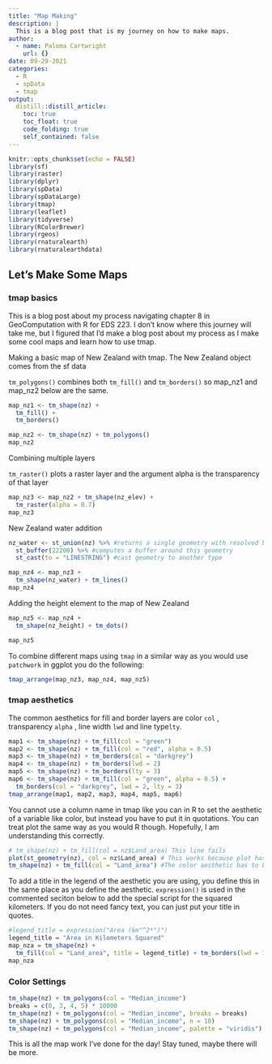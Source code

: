 ```yaml
---
title: "Map Making"
description: |
  This is a blog post that is my journey on how to make maps.
author:
  - name: Paloma Cartwright
    url: {}
date: 09-29-2021
categories: 
  - R
  - spData
  - tmap
output:
  distill::distill_article:
    toc: true
    toc_float: true
    code_folding: true
    self_contained: false
---
```



```r
knitr::opts_chunk$set(echo = FALSE)
library(sf)
library(raster)
library(dplyr)
library(spData)
library(spDataLarge)
library(tmap)   
library(leaflet) 
library(tidyverse)
library(RColorBrewer)
library(rgeos)
library(rnaturalearth)
library(rnaturalearthdata)

```

## Let's Make Some Maps 
### tmap basics

This is a blog post about my process navigating chapter 8 in GeoComputation with R for EDS 223. I don't know where this journey will take me, but I figured that I'd make a blog post about my process as I make some cool maps and learn how to use tmap. 


Making a basic map of New Zealand with tmap. The New Zealand object comes from the sf data 

`tm_polygons()` combines both `tm_fill()` and `tm_borders()` so map_nz1 and map_nz2 below are the same.

```r
map_nz1 <- tm_shape(nz) +
  tm_fill() + 
  tm_borders() 

map_nz2 <- tm_shape(nz) + tm_polygons()
map_nz2
```

Combining multiple layers 

`tm_raster()` plots a raster layer and the argument alpha is the transparency of that layer 

```r
map_nz3 <- map_nz2 + tm_shape(nz_elev) +
  tm_raster(alpha = 0.7) 
map_nz3
```

New Zealand water addition 

```r
nz_water <- st_union(nz) %>% #returns a single geometry with resolved boundaries
  st_buffer(22200) %>% #computes a buffer around this geometry
  st_cast(to = "LINESTRING") #cast geometry to another type

map_nz4 <- map_nz3 + 
  tm_shape(nz_water) + tm_lines()
map_nz4


```

Adding the height element to the map of New Zealand 

```r
map_nz5 <- map_nz4 + 
  tm_shape(nz_height) + tm_dots()

map_nz5
```

To combine different maps using `tmap` in a similar way as you would use `patchwork` in ggplot you do the following: 

```r
tmap_arrange(map_nz3, map_nz4, map_nz5)
```

### tmap aesthetics 

The common aesthetics for fill and border layers are color `col` , transparency `alpha` , line width `lwd` and line type`lty`.

```r
map1 <- tm_shape(nz) + tm_fill(col = "green")
map2 <- tm_shape(nz) + tm_fill(col = "red", alpha = 0.5)
map3 <- tm_shape(nz) + tm_borders(col = "darkgrey")
map4 <- tm_shape(nz) + tm_borders(lwd = 2)
map5 <- tm_shape(nz) + tm_borders(lty = 3)
map6 <- tm_shape(nz) + tm_fill(col = "green", alpha = 0.5) +
  tm_borders(col = "darkgrey", lwd = 2, lty = 3)
tmap_arrange(map1, map2, map3, map4, map5, map6)
```

You cannot use a column name in tmap like you can in R to set the aesthetic of a variable like color, but instead you have to put it in quotations. You can treat plot the same way as you would R though. Hopefully, I am understanding this correctly. 

```r
# tm_shape(nz) + tm_fill(col = nz$Land_area) This line fails
plot(st_geometry(nz), col = nz$Land_area) # This works because plot has the same functionality as R
tm_shape(nz) + tm_fill(col = "Land_area") #The color aesthetic has to be in quotes here 

```

To add a title in the legend of the aesthetic you are using, you define this in the same place as you define the aesthetic. 
`expression()` is used in the commented seciton below to add the special script for the squared kilometers. If you do not need fancy text, you can just put your title in quotes. 

```r
#legend_title = expression("Area (km"^2*")") 
legend_title = "Area in Kilometers Squared"
map_nza = tm_shape(nz) +
  tm_fill(col = "Land_area", title = legend_title) + tm_borders(lwd = 1.5)
map_nza
```

### Color Settings 

```r
tm_shape(nz) + tm_polygons(col = "Median_income")
breaks = c(0, 3, 4, 5) * 10000
tm_shape(nz) + tm_polygons(col = "Median_income", breaks = breaks)
tm_shape(nz) + tm_polygons(col = "Median_income", n = 10)
tm_shape(nz) + tm_polygons(col = "Median_income", palette = "viridis")
```

This is all the map work I've done for the day! Stay tuned, maybe there will be more. 

